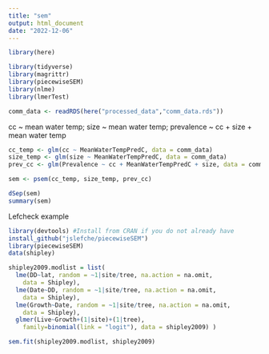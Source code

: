 ```yaml
---
title: "sem"
output: html_document
date: "2022-12-06"
---
```


```r
library(here)

library(tidyverse)
library(magrittr)
library(piecewiseSEM)
library(nlme)
library(lmerTest)

comm_data <- readRDS(here("processed_data","comm_data.rds"))
```


cc ~ mean water temp; size ~ mean water temp; prevalence ~ cc + size + mean water temp
```r
cc_temp <- glm(cc ~ MeanWaterTempPredC, data = comm_data)
size_temp <- glm(size ~ MeanWaterTempPredC, data = comm_data)
prev_cc <- glm(Prevalence ~ cc + MeanWaterTempPredC + size, data = comm_data)

sem <- psem(cc_temp, size_temp, prev_cc)
```


```r
dSep(sem)
summary(sem)
```
Lefcheck example

```r
library(devtools) #Install from CRAN if you do not already have
install_github("jslefche/piecewiseSEM")
library(piecewiseSEM)
data(shipley)
```

```r
shipley2009.modlist = list(
  lme(DD~lat, random = ~1|site/tree, na.action = na.omit, 
    data = Shipley),
  lme(Date~DD, random = ~1|site/tree, na.action = na.omit, 
    data = Shipley),
  lme(Growth~Date, random = ~1|site/tree, na.action = na.omit, 
    data = Shipley),
  glmer(Live~Growth+(1|site)+(1|tree), 
    family=binomial(link = "logit"), data = shipley2009) )
```

```r
sem.fit(shipley2009.modlist, shipley2009)
```

